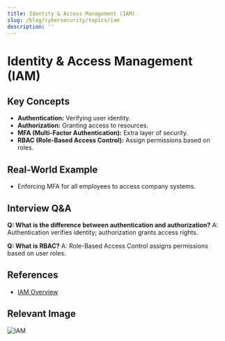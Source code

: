 ```yaml
---
title: Identity & Access Management (IAM)
slug: /blog/cybersecurity/topics/iam
description: ''
---
```

# Identity & Access Management (IAM)

## Key Concepts
- **Authentication:** Verifying user identity.
- **Authorization:** Granting access to resources.
- **MFA (Multi-Factor Authentication):** Extra layer of security.
- **RBAC (Role-Based Access Control):** Assign permissions based on roles.

## Real-World Example
- Enforcing MFA for all employees to access company systems.

## Interview Q&A
**Q: What is the difference between authentication and authorization?**
A: Authentication verifies identity; authorization grants access rights.

**Q: What is RBAC?**
A: Role-Based Access Control assigns permissions based on user roles.

## References
- [IAM Overview](https://www.csoonline.com/article/3251714/what-is-identity-and-access-management-iam.html)

## Relevant Image
![IAM](https://www.csoonline.com/wp-content/uploads/2023/01/iam-identity-access-management_by_gremlin_gettyimages-1146311857-2400x1600-100855006-orig.jpg)
